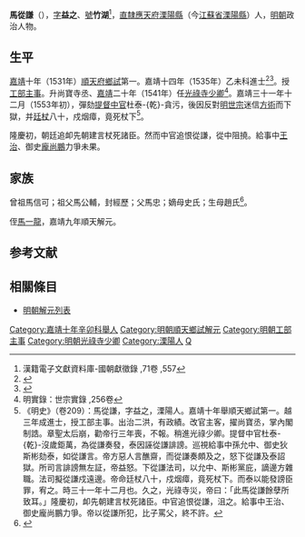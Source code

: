 {{明清人物信息框
| 姓名 = 馬從謙
| 原名 =
| 圖片名稱= 
| 圖片大小 =
| 圖片說明 = 
| 最高職務 = 光祿寺少卿
| 國家 = 大明 
| 爵位 =
| 籍貫 = 應天府漂陽縣
| 族裔 = 
| 旗籍 = 
| 字號 = 字益之、號竹湖
| 諡號 =
| 出生日期 = 弘治八年（1495年）
| 出生地點 =
| 逝世日期 = 嘉靖三十一年（1553年）
| 逝世地點 =
| 墓葬 =
| 配偶 = 
| 親屬 = 兄 [[馬性魯|馬性魯]]，侄 [[馬一龍|馬一龍]]
| 出身 =
* 嘉靖十年辛卯科順天鄉試第一名舉人
* 嘉靖十四年乙未科進士出身
| 經歷 =
| 著作 =  
}}
'''馬從謙'''（{{bd|1495年||1553年||Ma馬}}），[[表字|字]]'''益之'''、[[號|號]]'''竹湖'''<ref>漢籍電子文獻資料庫-國朝獻徵錄 ,71卷 ,557</ref>，[[南直隸|直隸]][[應天府|應天府]][[溧陽縣|溧陽縣]]（今[[江蘇省|江蘇省]][[溧陽縣|溧陽縣]]）人，[[明朝|明朝]]政治人物。

== 生平 ==
[[嘉靖|嘉靖]]十年（1531年）[[順天府|順天府]][[鄉試|鄉試]]第一。嘉靖十四年（1535年）乙未科進士<ref>{{Cite book|title=《皇明贡举考》卷五|author=[[张朝瑞|张朝瑞]]|publisher=《续修四库全书》史部第828册|year=|isbn=|location=|pages=}}</ref><ref>{{Cite book|title=贡举志五种 上|author=鲁小俊，江俊伟著|publisher=武汉大学出版社|year=2009|isbn=978-7-307-07043-1|location=武汉|pages=}}</ref>。授[[工部|工部]][[主事|主事]]。升尚寶寺丞、[[嘉靖|嘉靖]]二十年（1541年）任[[光祿寺|光祿寺]][[少卿|少卿]]<ref>明實錄：世宗實錄 ,256卷</ref>。嘉靖三十一年十二月（1553年初），彈劾[[提督|提督]][[中官|中官]]杜泰-{乾}-貪污，後因反對[[明世宗|明世宗]]迷信[[方術|方術]]而下獄，并[[廷杖|廷杖]]八十，戍烟瘴，竟死杖下<ref>《明史》（卷209）：馬從謙，字益之，溧陽人。嘉靖十年舉順天鄉試第一。越三年成進士，授工部主事。出治二洪，有政績。改官主客，擢尚寶丞，掌內閣制誥。章聖太后崩，勸帝行三年喪，不報。稍進光祿少卿。提督中官杜泰-{乾}-沒歲鉅萬，為從謙奏發，泰因誣從謙誹謗。巡視給事中孫允中、御史狄斯彬劾泰，如從謙言。帝方惡人言醮齋，而從謙奏頗及之，怒下從謙及泰詔獄。所司言誹謗無左証，帝益怒。下從謙法司，以允中、斯彬黨庇，謫邊方雜職。法司擬從謙戍遠邊。帝命廷杖八十，戍烟瘴，竟死杖下。而泰以能發謗臣罪，宥之。時三十一年十二月也。久之，光祿寺災，帝曰：「此馬從謙餘孽所致耳。」隆慶初，卹先朝建言杖死諸臣。中官追恨從謙，沮之。給事中王治、御史龐尚鵬力爭。帝以從謙所犯，比子罵父，終不許。</ref>。

隆慶初，朝廷追卹先朝建言杖死諸臣。然而中官追恨從謙，從中阻撓。給事中[[王治|王治]]、御史[[龐尚鵬|龐尚鵬]]力爭未果。

==家族==
曾祖馬信可；祖父馬公輔，封經歷；父馬忠；嫡母史氏；生母趙氏<ref>{{Cite book|title=天一阁藏明代科举录选刊 登科录 点校本|author=龚延明主编|publisher=宁波出版社|year=2016|isbn=978-7-5526-2320-8|location=宁波|pages=|quote=《天一閣藏明代科舉錄選刊.登科錄》之《嘉靖十四年乙未科進士登科錄》}}</ref>。

侄[[馬一龍|馬一龍]]，嘉靖九年順天解元。

==参考文献==
{{reflist}}

==相關條目==
*[[明朝解元列表|明朝解元列表]]

{{嘉靖十四年乙未科殿試金榜}}

{{DEFAULTSORT:Ma馬}}
[[Category:嘉靖十年辛卯科舉人|Category:嘉靖十年辛卯科舉人]]
[[Category:明朝順天鄉試解元|Category:明朝順天鄉試解元]]
[[Category:明朝工部主事|Category:明朝工部主事]]
[[Category:明朝光祿寺少卿|Category:明朝光祿寺少卿]]
[[Category:溧陽人|Category:溧陽人]]
[[Category:馬姓|Q]]